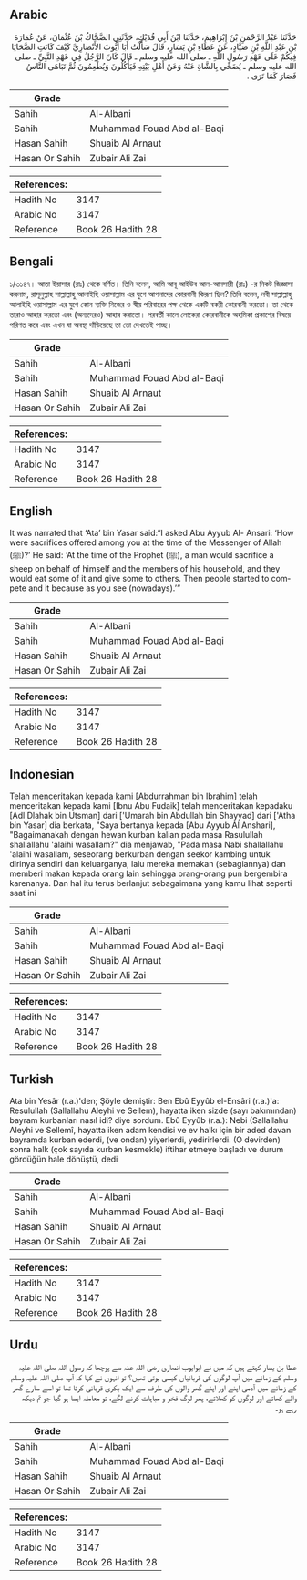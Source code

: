 ## Arabic


<div dir="rtl" lang="ar" style={{fontSize:'larger',backgroundColor:'#f8f9fa',padding:20}}>
حَدَّثَنَا عَبْدُ الرَّحْمَنِ بْنُ إِبْرَاهِيمَ، حَدَّثَنَا ابْنُ أَبِي فُدَيْكٍ، حَدَّثَنِي الضَّحَّاكُ بْنُ عُثْمَانَ، عَنْ عُمَارَةَ بْنِ عَبْدِ اللَّهِ بْنِ صَيَّادٍ، عَنْ عَطَاءِ بْنِ يَسَارٍ، قَالَ سَأَلْتُ أَبَا أَيُّوبَ الأَنْصَارِيَّ كَيْفَ كَانَتِ الضَّحَايَا فِيكُمْ عَلَى عَهْدِ رَسُولِ اللَّهِ ـ صلى الله عليه وسلم ـ قَالَ كَانَ الرَّجُلُ فِي عَهْدِ النَّبِيِّ ـ صلى الله عليه وسلم ـ يُضَحِّي بِالشَّاةِ عَنْهُ وَعَنْ أَهْلِ بَيْتِهِ فَيَأْكُلُونَ وَيُطْعِمُونَ ثُمَّ تَبَاهَى النَّاسُ فَصَارَ كَمَا تَرَى ‏.‏
</div>
<div style={{backgroundColor:'#f8f9fa',padding:20, marginBottom: 10}}><table> <thead> <tr> <th>Grade</th> <th></th> </tr> </thead> <tbody> <tr><td>Sahih</td><td>Al-Albani</td></tr><tr><td>Sahih</td><td>Muhammad Fouad Abd al-Baqi</td></tr><tr><td>Hasan Sahih</td><td>Shuaib Al Arnaut</td></tr><tr><td>Hasan Or Sahih</td><td>Zubair Ali Zai</td></tr></tbody></table><table> <thead> <tr> <th>References:</th> <th></th> </tr> </thead> <tbody><tr><td>Hadith No</td><td>3147</td></tr><tr><td>Arabic No</td><td>3147</td></tr><tr><td>Reference</td><td>Book 26 Hadith 28</td></tr></tbody></table></div>

## Bengali


<div dir="ltr" lang="bn" style={{fontSize:'larger',backgroundColor:'#f8f9fa',padding:20}}>
১/৩১৪৭। আতা ইয়াসার (রাঃ) থেকে বর্ণিত। তিনি বলেন, আমি আবূ আইউব আল-আনসারী (রাঃ) -র নিকট জিজ্ঞাসা করলাম, রাসূলুল্লাহ সাল্লাল্লাহু আলাইহি ওয়াসাল্লাম এর যুগে আপনাদের কোরবানী কিরূপ ছিল? তিনি বলেন, নবী সাল্লাল্লাহু আলাইহি ওয়াসাল্লাম এর যুগে কোন ব্যক্তি নিজের ও স্বীয় পরিবারের পক্ষ থেকে একটি বকরী কোরবানী করতো। তা থেকে তারাও আহার করতো এবং (অন্যদেরও) আহার করাতো। পরবর্তী কালে লোকেরা কোরবানীকে অহমিকা প্রকাশের বিষয়ে পরিণত করে এবং এখন যা অবস্থা দাঁড়িয়েছে তা তো দেখতেই পাচ্ছ।
</div>
<div style={{backgroundColor:'#f8f9fa',padding:20, marginBottom: 10}}><table> <thead> <tr> <th>Grade</th> <th></th> </tr> </thead> <tbody> <tr><td>Sahih</td><td>Al-Albani</td></tr><tr><td>Sahih</td><td>Muhammad Fouad Abd al-Baqi</td></tr><tr><td>Hasan Sahih</td><td>Shuaib Al Arnaut</td></tr><tr><td>Hasan Or Sahih</td><td>Zubair Ali Zai</td></tr></tbody></table><table> <thead> <tr> <th>References:</th> <th></th> </tr> </thead> <tbody><tr><td>Hadith No</td><td>3147</td></tr><tr><td>Arabic No</td><td>3147</td></tr><tr><td>Reference</td><td>Book 26 Hadith 28</td></tr></tbody></table></div>

## English


<div dir="ltr" lang="en" style={{fontSize:'larger',backgroundColor:'#f8f9fa',padding:20}}>
It was narrated that ‘Ata’ bin Yasar said:“I asked Abu Ayyub Al- Ansari: ‘How were sacrifices offered among you at the time of the Messenger of Allah (ﷺ)?’ He said: ‘At the time of the Prophet (ﷺ), a man would sacrifice a sheep on behalf of himself and the members of his household, and they would eat some of it and give some to others. Then people started to compete and it because as you see (nowadays).’”
</div>
<div style={{backgroundColor:'#f8f9fa',padding:20, marginBottom: 10}}><table> <thead> <tr> <th>Grade</th> <th></th> </tr> </thead> <tbody> <tr><td>Sahih</td><td>Al-Albani</td></tr><tr><td>Sahih</td><td>Muhammad Fouad Abd al-Baqi</td></tr><tr><td>Hasan Sahih</td><td>Shuaib Al Arnaut</td></tr><tr><td>Hasan Or Sahih</td><td>Zubair Ali Zai</td></tr></tbody></table><table> <thead> <tr> <th>References:</th> <th></th> </tr> </thead> <tbody><tr><td>Hadith No</td><td>3147</td></tr><tr><td>Arabic No</td><td>3147</td></tr><tr><td>Reference</td><td>Book 26 Hadith 28</td></tr></tbody></table></div>

## Indonesian


<div dir="ltr" lang="id" style={{fontSize:'larger',backgroundColor:'#f8f9fa',padding:20}}>
Telah menceritakan kepada kami [Abdurrahman bin Ibrahim] telah menceritakan kepada kami [Ibnu Abu Fudaik] telah menceritakan kepadaku [Adl Dlahak bin Utsman] dari ['Umarah bin Abdullah bin Shayyad] dari ['Atha bin Yasar] dia berkata, "Saya bertanya kepada [Abu Ayyub Al Anshari], "Bagaimanakah dengan hewan kurban kalian pada masa Rasulullah shallallahu 'alaihi wasallam?" dia menjawab, "Pada masa Nabi shallallahu 'alaihi wasallam, seseorang berkurban dengan seekor kambing untuk dirinya sendiri dan keluarganya, lalu mereka memakan (sebagiannya) dan memberi makan kepada orang lain sehingga orang-orang pun bergembira karenanya. Dan hal itu terus berlanjut sebagaimana yang kamu lihat seperti saat ini
</div>
<div style={{backgroundColor:'#f8f9fa',padding:20, marginBottom: 10}}><table> <thead> <tr> <th>Grade</th> <th></th> </tr> </thead> <tbody> <tr><td>Sahih</td><td>Al-Albani</td></tr><tr><td>Sahih</td><td>Muhammad Fouad Abd al-Baqi</td></tr><tr><td>Hasan Sahih</td><td>Shuaib Al Arnaut</td></tr><tr><td>Hasan Or Sahih</td><td>Zubair Ali Zai</td></tr></tbody></table><table> <thead> <tr> <th>References:</th> <th></th> </tr> </thead> <tbody><tr><td>Hadith No</td><td>3147</td></tr><tr><td>Arabic No</td><td>3147</td></tr><tr><td>Reference</td><td>Book 26 Hadith 28</td></tr></tbody></table></div>

## Turkish


<div dir="ltr" lang="tr" style={{fontSize:'larger',backgroundColor:'#f8f9fa',padding:20}}>
Ata bin Yesâr (r.a.)'den; Şöyle demiştir: Ben Ebû Eyyûb el-Ensâri (r.a.)'a: Resulullah (Sallallahu Aleyhi ve Sellem), hayatta iken sizde (sayı bakımından) bayram kurbanları nasıl idi? diye sordum. Ebû Eyyûb (r.a.): Nebi (Sallallahu Aleyhi ve Sellemî, hayatta iken adam kendisi ve ev halkı için bir aded davan bayramda kurban ederdi, (ve ondan) yiyerlerdi, yedirirlerdi. (O devirden) sonra halk (çok sayıda kurban kesmekle) iftihar etmeye başladı ve durum gördüğün hale dönüştü, dedi
</div>
<div style={{backgroundColor:'#f8f9fa',padding:20, marginBottom: 10}}><table> <thead> <tr> <th>Grade</th> <th></th> </tr> </thead> <tbody> <tr><td>Sahih</td><td>Al-Albani</td></tr><tr><td>Sahih</td><td>Muhammad Fouad Abd al-Baqi</td></tr><tr><td>Hasan Sahih</td><td>Shuaib Al Arnaut</td></tr><tr><td>Hasan Or Sahih</td><td>Zubair Ali Zai</td></tr></tbody></table><table> <thead> <tr> <th>References:</th> <th></th> </tr> </thead> <tbody><tr><td>Hadith No</td><td>3147</td></tr><tr><td>Arabic No</td><td>3147</td></tr><tr><td>Reference</td><td>Book 26 Hadith 28</td></tr></tbody></table></div>

## Urdu


<div dir="rtl" lang="ur" style={{fontSize:'larger',backgroundColor:'#f8f9fa',padding:20}}>
عطا بن یسار کہتے ہیں کہ میں نے ابوایوب انصاری رضی اللہ عنہ سے پوچھا کہ رسول اللہ صلی اللہ علیہ وسلم کے زمانے میں آپ لوگوں کی قربانیاں کیسی ہوتی تھیں؟ تو انہوں نے کہا کہ آپ صلی اللہ علیہ وسلم کے زمانے میں آدمی اپنے اور اپنے گھر والوں کی طرف سے ایک بکری قربانی کرتا تھا تو اسے سارے گھر والے کھاتے اور لوگوں کو کھلاتے، پھر لوگ فخر و مباہات کرنے لگے، تو معاملہ ایسا ہو گیا جو تم دیکھ رہے ہو۔
</div>
<div style={{backgroundColor:'#f8f9fa',padding:20, marginBottom: 10}}><table> <thead> <tr> <th>Grade</th> <th></th> </tr> </thead> <tbody> <tr><td>Sahih</td><td>Al-Albani</td></tr><tr><td>Sahih</td><td>Muhammad Fouad Abd al-Baqi</td></tr><tr><td>Hasan Sahih</td><td>Shuaib Al Arnaut</td></tr><tr><td>Hasan Or Sahih</td><td>Zubair Ali Zai</td></tr></tbody></table><table> <thead> <tr> <th>References:</th> <th></th> </tr> </thead> <tbody><tr><td>Hadith No</td><td>3147</td></tr><tr><td>Arabic No</td><td>3147</td></tr><tr><td>Reference</td><td>Book 26 Hadith 28</td></tr></tbody></table></div>